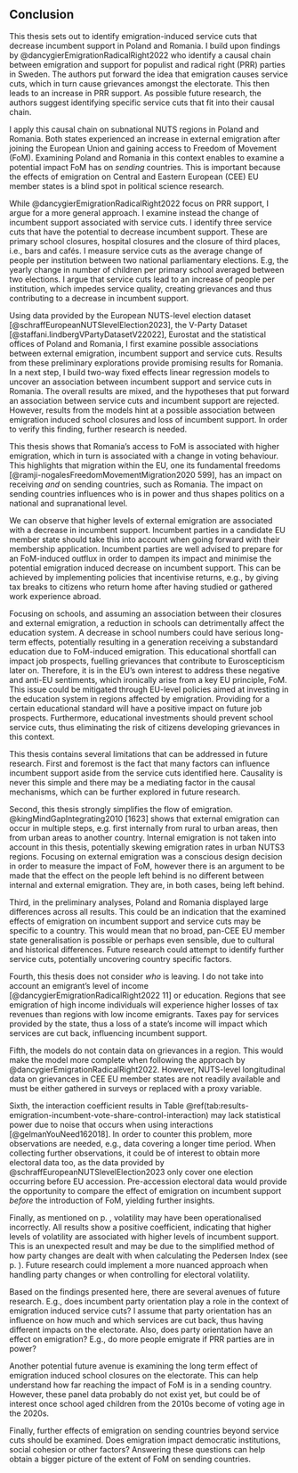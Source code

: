 ## Conclusion

<!-- Summary of thesis -->
This thesis sets out to identify emigration-induced service cuts that decrease incumbent support in Poland and Romania. I build upon findings by @dancygierEmigrationRadicalRight2022 who identify a causal chain between emigration and support for populist and radical right (PRR) parties in Sweden. The authors put forward the idea that emigration causes service cuts, which in turn cause grievances amongst the electorate. This then leads to an increase in PRR support. As possible future research, the authors suggest identifying specific service cuts that fit into their causal chain.

I apply this causal chain on subnational NUTS regions in Poland and Romania. Both states experienced an increase in external emigration after joining the European Union and gaining access to Freedom of Movement (FoM). Examining Poland and Romania in this context enables to examine a potential impact FoM has on *sending* countries. This is important because the effects of emigration on Central and Eastern European (CEE) EU member states is a blind spot in political science research.

While @dancygierEmigrationRadicalRight2022 focus on PRR support, I argue for a more general approach. I examine instead the change of incumbent support associated with service cuts. I identify three service cuts that have the potential to decrease incumbent support. These are primary school closures, hospital closures and the closure of third places, i.e., bars and cafés. I measure service cuts as the average change of people per institution between two national parliamentary elections. E.g, the yearly change in number of children per primary school averaged between two elections. I argue that service cuts lead to an increase of people per institution, which impedes service quality, creating grievances and thus contributing to a decrease in incumbent support.

Using data provided by the European NUTS-level election dataset [@schraffEuropeanNUTSlevelElection2023], the V-Party Dataset [@staffani.lindbergVPartyDatasetV22022], Eurostat and the statistical offices of Poland and Romania, I first examine possible associations between external emigration, incumbent support and service cuts. Results from these preliminary explorations provide promising results for Romania. In a next step, I build two-way fixed effects linear regression models to uncover an association between incumbent support and service cuts in Romania. The overall results are mixed, and the hypotheses that put forward an association between service cuts and incumbent support are rejected. However, results from the models hint at a possible association between emigration induced school closures and loss of incumbent support. In order to verify this finding, further research is needed.

<!-- Interpreting results in the broader context of further European integration -->
This thesis shows that Romania’s access to FoM is associated with higher emigration, which in turn is associated with a change in voting behaviour. This highlights that migration within the EU, one its fundamental freedoms [@ramji-nogalesFreedomMovementMigration2020 599], has an impact on receiving *and* on sending countries, such as Romania. The impact on sending countries influences who is in power and thus shapes politics on a national and supranational level.

We can observe that higher levels of external emigration are associated with a decrease in incumbent support. Incumbent parties in a candidate EU member state should take this into account when going forward with their membership application. Incumbent parties are well advised to prepare for an FoM-induced outflux in order to dampen its impact and minimise the potential emigration induced decrease on incumbent support. This can be achieved by implementing policies that incentivise returns, e.g., by giving tax breaks to citizens who return home after having studied or gathered work experience abroad.

Focusing on schools, and assuming an association between their closures and external emigration, a reduction in schools can detrimentally affect the education system. A decrease in school numbers could have serious long-term effects, potentially resulting in a generation receiving a substandard education due to FoM-induced emigration. This educational shortfall can impact job prospects, fuelling grievances that contribute to Euroscepticism later on. Therefore, it is in the EU’s own interest to address these negative and anti-EU sentiments, which ironically arise from a key EU principle, FoM. This issue could be mitigated through EU-level policies aimed at investing in the education system in regions affected by emigration. Providing for a certain educational standard will have a positive impact on future job prospects. Furthermore, educational investments should prevent school service cuts, thus eliminating the risk of citizens developing grievances in this context.

<!-- Thesis Limits -->
This thesis contains several limitations that can be addressed in future research. First and foremost is the fact that many factors can influence incumbent support aside from the service cuts identified here. Causality is never this simple and there may be a mediating factor in the causal mechanisms, which can be further explored in future research.

Second, this thesis strongly simplifies the flow of emigration. @kingMindGapIntegrating2010 [1623] shows that external emigration can occur in multiple steps, e.g. first internally from rural to urban areas, then from urban areas to another country. Internal emigration is not taken into account in this thesis, potentially skewing emigration rates in urban NUTS3 regions. Focusing on external emigration was a conscious design decision in order to measure the impact of FoM, however there is an argument to be made that the effect on the people left behind is no different between internal and external emigration. They are, in both cases, being left behind.

Third, in the preliminary analyses, Poland and Romania displayed large differences across all results. This could be an indication that the examined effects of emigration on incumbent support and service cuts may be specific to a country. This would mean that no broad, pan-CEE EU member state generalisation is possible or perhaps even sensible, due to cultural and historical differences. Future research could attempt to identify further service cuts, potentially uncovering country specific factors.

Fourth, this thesis does not consider *who* is leaving. I do not take into account an emigrant’s level of income [@dancygierEmigrationRadicalRight2022 11] or education. Regions that see emigration of high income individuals will experience higher losses of tax revenues than regions with low income emigrants. Taxes pay for services provided by the state, thus a loss of a state’s income will impact which services are cut back, influencing incumbent support.

Fifth, the models do not contain data on grievances in a region. This would make the model more complete when following the approach by @dancygierEmigrationRadicalRight2022. However, NUTS-level longitudinal data on grievances in CEE EU member states are not readily available and must be either gathered in surveys or replaced with a proxy variable.

Sixth, the interaction coefficient results in Table \@ref(tab:results-emigration-incumbent-vote-share-control-interaction) may lack statistical power due to noise that occurs when using interactions [@gelmanYouNeed162018]. In order to counter this problem, more observations are needed, e.g., data covering a longer time period. When collecting further observations, it could be of interest to obtain more electoral data too, as the data provided by @schraffEuropeanNUTSlevelElection2023 only cover one election occurring before EU accession. Pre-accession electoral data would provide the opportunity to compare the effect of emigration on incumbent support *before* the introduction of FoM, yielding further insights.

Finally, as mentioned on p. \pageref{passage:volatility-issue}, volatility may have been operationalised incorrectly. All results show a positive coefficient, indicating that higher levels of volatility are associated with higher levels of incumbent support. This is an unexpected result and may be due to the simplified method of how party changes are dealt with when calculating the Pedersen Index (see p. \pageref{passage:electoral-volatility}). Future research could implement a more nuanced approach when handling party changes or when controlling for electoral volatility.

<!-- Future research -->
Based on the findings presented here, there are several avenues of future research. E.g., does incumbent party orientation play a role in the context of emigration induced service cuts? I assume that party orientation has an influence on how much and which services are cut back, thus having different impacts on the electorate. Also, does party orientation have an effect on emigration? E.g., do more people emigrate if PRR parties are in power?

Another potential future avenue is examining the long term effect of emigration induced school closures on the electorate. This can help understand how far reaching the impact of FoM is in a sending country. However, these panel data probably do not exist yet, but could be of interest once school aged children from the 2010s become of voting age in the 2020s.

Finally, further effects of emigration on sending countries beyond service cuts should be examined. Does emigration impact democratic institutions, social cohesion or other factors? Answering these questions can help obtain a bigger picture of the extent of FoM on sending countries.
